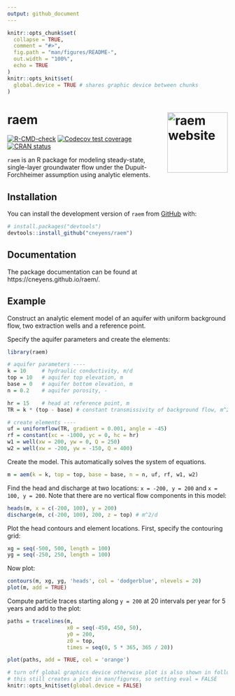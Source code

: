 ```yaml
---
output: github_document
---
```


<!-- README.md is generated from README.Rmd. Please edit that file -->

```r
knitr::opts_chunk$set(
  collapse = TRUE,
  comment = "#>",
  fig.path = "man/figures/README-",
  out.width = "100%",
  echo = TRUE
)
knitr::opts_knit$set(
  global.device = TRUE # shares graphic device between chunks
)
```

# raem <a href="https://cneyens.github.io/raem/"><img src="man/figures/logo.png" align="right" height="138" alt="raem website" /></a>

<!-- badges: start -->

[![R-CMD-check](https://github.com/cneyens/raem/actions/workflows/R-CMD-check.yaml/badge.svg)](https://github.com/cneyens/raem/actions/workflows/R-CMD-check.yaml)
[![Codecov test coverage](https://codecov.io/gh/cneyens/raem/branch/main/graph/badge.svg)](https://app.codecov.io/gh/cneyens/raem?branch=main)
[![CRAN status](https://www.r-pkg.org/badges/version/raem)](https://CRAN.R-project.org/package=raem)
<!-- badges: end -->

`raem` is an R package for modeling steady-state, single-layer groundwater flow under the Dupuit-Forchheimer assumption using analytic elements.

## Installation

You can install the development version of `raem` from [GitHub](https://github.com/cneyens/raem) with:

``` r
# install.packages("devtools")
devtools::install_github("cneyens/raem")
```

## Documentation

The package documentation can be found at https://cneyens.github.io/raem/. 

## Example

Construct an analytic element model of an aquifer with uniform background flow, two extraction wells and a reference point.

Specify the aquifer parameters and create the elements:

```r
library(raem)

# aquifer parameters ----
k = 10     # hydraulic conductivity, m/d
top = 10   # aquifer top elevation, m
base = 0   # aquifer bottom elevation, m
n = 0.2    # aquifer porosity, -

hr = 15    # head at reference point, m
TR = k * (top - base) # constant transmissivity of background flow, m^2/d

# create elements ----
uf = uniformflow(TR, gradient = 0.001, angle = -45)
rf = constant(xc = -1000, yc = 0, hc = hr)
w1 = well(xw = 200, yw = 0, Q = 250)
w2 = well(xw = -200, yw = -150, Q = 400)
```

Create the model. This automatically solves the system of equations.

```r
m = aem(k = k, top = top, base = base, n = n, uf, rf, w1, w2)
```

Find the head and discharge at two locations: `x = -200, y = 200` and `x = 100, y = 200`. Note that there are no vertical flow components in this model:

```r
heads(m, x = c(-200, 100), y = 200)
discharge(m, c(-200, 100), 200, z = top) # m^2/d
```

Plot the head contours and element locations. First, specify the contouring grid:

```r
xg = seq(-500, 500, length = 100)
yg = seq(-250, 250, length = 100)
```

Now plot:

```r
contours(m, xg, yg, 'heads', col = 'dodgerblue', nlevels = 20)
plot(m, add = TRUE)
```

Compute particle traces starting along `y = 200` at 20 intervals per year for 5 years and add to the plot:

```r
paths = tracelines(m, 
                   x0 = seq(-450, 450, 50), 
                   y0 = 200, 
                   z0 = top, 
                   times = seq(0, 5 * 365, 365 / 20))

plot(paths, add = TRUE, col = 'orange')
```

```r
# turn off global graphics device otherwise plot is also shown in following chunks
# this still creates a plot in man/figures, so setting eval = FALSE
knitr::opts_knit$set(global.device = FALSE)
```

